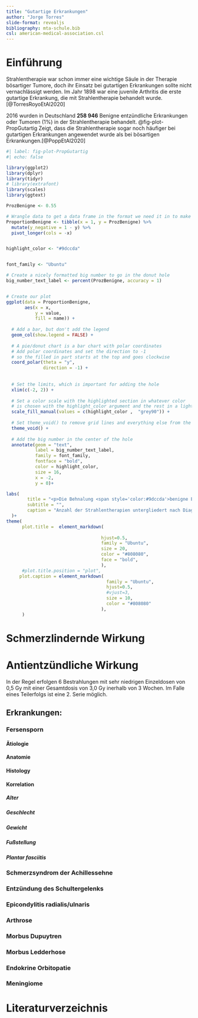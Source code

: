 ```yaml
---
title: "Gutartige Erkrankungen"
author: "Jorge Torres"
slide-format: revealjs
bibliography: mta-schule.bib
csl: american-medical-association.csl
---
```


# Einführung 

Strahlentherapie war schon immer eine wichtige Säule in der Therapie bösartiger Tumore, doch ihr Einsatz bei gutartigen Erkrankungen sollte nicht vernachlässigt werden. Im Jahr 1898 war eine juvenile Arthritis die erste gutartige Erkrankung, die mit Strahlentherapie behandelt wurde.[@TorresRoyoEtAl2020]

2016 wurden in Deutschland **258 946** Benigne entzündliche Erkrankungen oder Tumoren (1%) in der Strahlentherapie behandelt. @fig-plot-PropGutartig Zeigt, dass die Strahlentherapie sogar noch häufiger bei gutartigen Erkrankungen angewendet wurde als bei bösartigen Erkrankungen.[@PoppEtAl2020]

```r
#| label: fig-plot-PropGutartig
#| echo: false

library(ggplot2)
library(dplyr)
library(tidyr)
# library(extrafont)
library(scales)
library(ggtext)

ProzBenigne <- 0.55

# Wrangle data to get a data frame in the format we need it in to make our donut chart
ProportionBenigne <- tibble(x = 1, y = ProzBenigne) %>% 
  mutate(y_negative = 1 - y) %>% 
  pivot_longer(cols = -x) 


highlight_color <- "#9dccda"


font_family <- "Ubuntu"

# Create a nicely formatted big number to go in the donut hole
big_number_text_label <- percent(ProzBenigne, accuracy = 1)


# Create our plot
ggplot(data = ProportionBenigne,
       aes(x = x,
           y = value,
           fill = name)) +
  
  # Add a bar, but don't add the legend
  geom_col(show.legend = FALSE) +
  
  # A pie/donut chart is a bar chart with polar coordinates
  # Add polar coordinates and set the direction to -1 
  # so the filled in part starts at the top and goes clockwise
  coord_polar(theta = "y",
              direction = -1) +
  
  
  # Set the limits, which is important for adding the hole
  xlim(c(-2, 2)) +
  
  # Set a color scale with the highlighted section in whatever color
  # is chosen with the highlight_color argument and the rest in a light gray
  scale_fill_manual(values = c(highlight_color ,  "grey90")) +
  
  # Set theme_void() to remove grid lines and everything else from the plot
  theme_void() +
  
  # Add the big number in the center of the hole
  annotate(geom = "text",
           label = big_number_text_label,
           family = font_family,
           fontface = "bold",
           color = highlight_color,
           size = 16,
           x = -2,
           y = 0)+ 

labs(
        title = "<p>Die Behnalung <span style='color:#9dccda'>benigne Erkrankungen</span> spielt eine<br><span style='color:#9dccda'> Wesentliche Rolle</span> in Deutschland</p>",
        subtitle = "",
        caption = "Anzahl der Strahlentherapien untergliedert nach Diagnosegruppen.<br>Die Daten beziehen sich auf EBM, GOÄ und OPS sowie konsolidiert auf das Jahr 2016."
  )+
theme(
      plot.title =  element_markdown(
          
                                    hjust=0.5,
                                    family = "Ubuntu",
                                    size = 20,
                                    color = "#808080",
                                    face = "bold",
                                    ),
      #plot.title.position = "plot",
     plot.caption = element_markdown(
                                      family = "Ubuntu",
                                      hjust=0.5,
                                      #vjust=3,
                                      size = 10,
                                      color = "#808080"
                                    ),
      )


```


# Schmerzlindernde Wirkung 

# Antientzündliche Wirkung 

In der Regel erfolgen 6 Bestrahlungen mit sehr niedrigen Einzeldosen von 0,5 Gy mit einer Gesamtdosis von 3,0 Gy inerhalb von 3 Wochen. Im Falle eines Teilerfolgs ist eine 2. Serie möglich.

## Erkrankungen: 

### Fersensporn

#### Ätiologie 

#### Anatomie

#### Histology

#### Korrelation

##### Alter

##### Geschlecht

##### Gewicht

##### Fußstellung 

##### Plantar fasciitis

### Schmerzsyndrom der Achillessehne
### Entzündung des Schultergelenks
### Epicondylitis radialis/ulnaris
### Arthrose 
### Morbus Dupuytren
### Morbus Ledderhose
### Endokrine Orbitopatie
### Meningiome

# Literaturverzeichnis 

